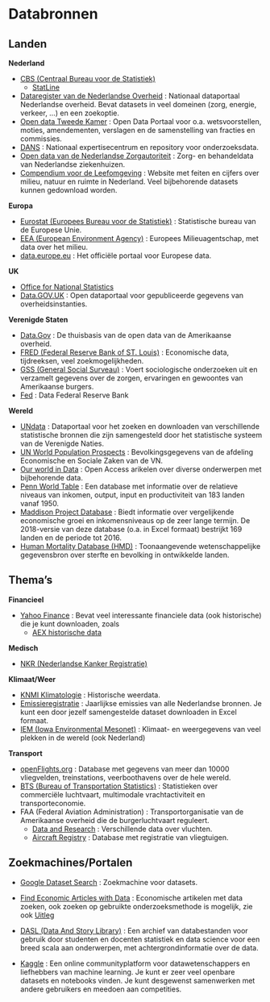 # Databronnen {#sec-databronnen}

## Landen {.unnumbered}

**Nederland**

-   [CBS (Centraal Bureau voor de Statistiek)](https://www.cbs.nl/)
    - [StatLine](https://opendata.cbs.nl/statline/#/CBS/nl/)
-   [Dataregister van de Nederlandse Overheid](https://data.overheid.nl/) : Nationaal dataportaal Nederlandse overheid. Bevat datasets in veel domeinen (zorg, energie, verkeer, ...) en een zoekoptie.
-   [Open data Tweede Kamer](https://opendata.tweedekamer.nl) : Open Data Portaal voor o.a. wetsvoorstellen, moties, amendementen, verslagen en de samenstelling van fracties en commissies.
-   [DANS](https://dans.knaw.nl/nl/) : Nationaal expertisecentrum en repository voor onderzoeksdata.
-   [Open data van de Nederlandse Zorgautoriteit](https://www.opendisdata.nl/) : Zorg- en behandeldata van Nederlandse ziekenhuizen.
-   [Compendium voor de Leefomgeving](https://www.clo.nl/) : Website met feiten en cijfers over milieu, natuur en ruimte in Nederland. Veel bijbehorende datasets kunnen gedownload worden.

**Europa**

-   [Eurostat (Europees Bureau voor de Statistiek)](https://ec.europa.eu/eurostat/web/main/home) : Statistische bureau van de Europese Unie.
-   [EEA (European Environment Agency)](https://www.eea.europa.eu/data-and-maps) : Europees Milieuagentschap, met data over het milieu.
-   [data.europe.eu](https://data.europa.eu/nl) : Het officiële portaal voor Europese data.

**UK**

-   [Office for National Statistics](https://www.ons.gov.uk/)
-   [Data.GOV.UK](https://data.gov.uk/) : Open dataportaal voor gepubliceerde gegevens van overheidsinstanties.

**Verenigde Staten**

-   [Data.Gov](https://www.data.gov/) : De thuisbasis van de open data van de Amerikaanse overheid.
-   [FRED (Federal Reserve Bank of ST. Louis)](https://fred.stlouisfed.org/) : Economische data, tijdreeksen, veel zoekmogelijkheden.
-   [GSS (General Social Surveau)](http://gss.norc.org/) : Voert sociologische onderzoeken uit en verzamelt gegevens over de zorgen, ervaringen en gewoontes van Amerikaanse burgers.
-   [Fed](https://www.federalreserve.gov/data.htm) : Data Federal Reserve Bank

**Wereld**

-   [UNdata](http://data.un.org/) : Dataportaal voor het zoeken en downloaden van verschillende statistische bronnen die zijn samengesteld door het statistische systeem van de Verenigde Naties.
-   [UN World Population Prospects](https://population.un.org/wpp/) : Bevolkingsgegevens van de afdeling Economische en Sociale Zaken van de VN.
-   [Our world in Data](https://ourworldindata.org/) : Open Access arikelen over diverse onderwerpen met bijbehorende data.
-   [Penn World Table](https://www.rug.nl/ggdc/productivity/pwt/) : Een database met informatie over de relatieve niveaus van inkomen, output, input en productiviteit van 183 landen vanaf 1950.
-   [Maddison Project Database](https://www.rug.nl/ggdc/historicaldevelopment/maddison/releases/maddison-project-database-2018) : Biedt informatie over vergelijkende economische groei en inkomensniveaus op de zeer lange termijn. De 2018-versie van deze database (o.a. in Excel formaat) bestrijkt 169 landen en de periode tot 2016.
-   [Human Mortality Database (HMD)](https://www.mortality.org/) : Toonaangevende wetenschappelijke gegevensbron over sterfte en bevolking in ontwikkelde landen.

## Thema's {.unnumbered}

**Financieel**

-   [Yahoo Finance](https://finance.yahoo.com) : Bevat veel interessante financiele data (ook historische) die je kunt downloaden, zoals
    -  [AEX historische data](https://finance.yahoo.com/quote/%5EAEX/history?period1=1485817200&period2=1546210800&interval=1d&filter=history&frequency=1d)

**Medisch**

-   [NKR (Nederlandse Kanker Registratie)](http://www.cijfersoverkanker.nl/)

**Klimaat/Weer**

-   [KNMI Klimatologie](https://www.knmi.nl/nederland-nu/klimatologie) : Historische weerdata.
-   [Emissieregistratie](https://www.emissieregistratie.nl/) : Jaarlijkse emissies van alle Nederlandse bronnen. Je kunt een door jezelf samengestelde dataset downloaden in Excel formaat.
-   [IEM (Iowa Environmental Mesonet)](https://mesonet.agron.iastate.edu/request/download.phtml) : Klimaat- en weergegevens van veel plekken in de wereld (ook Nederland) <!-- Voor een toepassing zie o.a. nycflights13 project (R) -->

**Transport**

-   [openFlights.org](http://openflights.org/data.html) : Database met gegevens van meer dan 10000 vliegvelden, treinstations, veerboothavens over de hele wereld.
-   [BTS (Bureau of Transportation Statistics)](https://www.bts.gov/) : Statistieken over commerciële luchtvaart, multimodale vrachtactiviteit en transporteconomie.
-   FAA (Federal Aviation Administration) : Transportorganisatie van de Amerikaanse overheid die de burgerluchtvaart reguleert.
    -  [Data and Research](https://www.faa.gov/data_research/) : Verschillende data over vluchten.
    -  [Aircraft Registry](https://www.faa.gov/licenses_certificates/aircraft_certification/aircraft_registry/releasable_aircraft_download/) : Database met registratie van vliegtuigen. <!-- Voor een toepassing zie o.a. nycflights13 project -->

## Zoekmachines/Portalen {.unnumbered}

-   [Google Dataset Search](https://toolbox.google.com/datasetsearch) : Zoekmachine voor datasets.

-   [Find Economic Articles with Data](https://ejd.econ.mathematik.uni-ulm.de/) : Economische artikelen met data zoeken, ook zoeken op gebruikte onderzoeksmethode is mogelijk, zie ook [Uitleg](https://skranz.github.io//r/2022/04/06/FindingEconomicArticles5.html)

-   [DASL (Data And Story Library)](https://dasl.datadescription.com/) : Een archief van databestanden voor gebruik door studenten en docenten statistiek en data science voor een breed scala aan onderwerpen, met achtergrondinformatie over de data.

-   [Kaggle](https://www.kaggle.com/) : Een online communityplatform voor datawetenschappers en liefhebbers van machine learning. Je kunt er zeer veel openbare datasets en notebooks vinden. Je kunt desgewenst samenwerken met andere gebruikers en meedoen aan competities.

